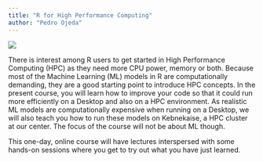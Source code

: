 ```yaml
---
title: "R for High Performance Computing"
author: "Pedro Ojeda"
---
```


![](Images/logo.png)

There is interest among R users to get started in High Performance Computing (HPC) as they need more CPU power, memory or both. Because most of the Machine Learning (ML) models in R are computationally demanding, they are a good starting point to introduce HPC concepts. In the present course, you will learn how to improve your code so that it could run more efficiently on a Desktop and also on a HPC environment. As realistic ML models are computationally expensive when running on a Desktop, we will also teach you how to run these models on Kebnekaise, a HPC cluster at our center. The focus of the course will not be about ML though.

This one-day, online course will have lectures interspersed with some hands-on sessions where you get to try out what you have just learned.